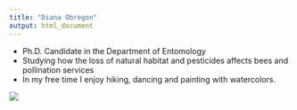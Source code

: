 ```yaml
---
title: "Diana Obregon"
output: html_document
---
```

* Ph.D. Candidate in the Department of Entomology
* Studying how the loss of natural habitat and pesticides affects bees and pollination services
* In my free time I enjoy hiking, dancing and painting with watercolors. 


![](/Users/dianaobregon/Documents/GitHub/assignment-3-do265/Diana in the field.jpg)